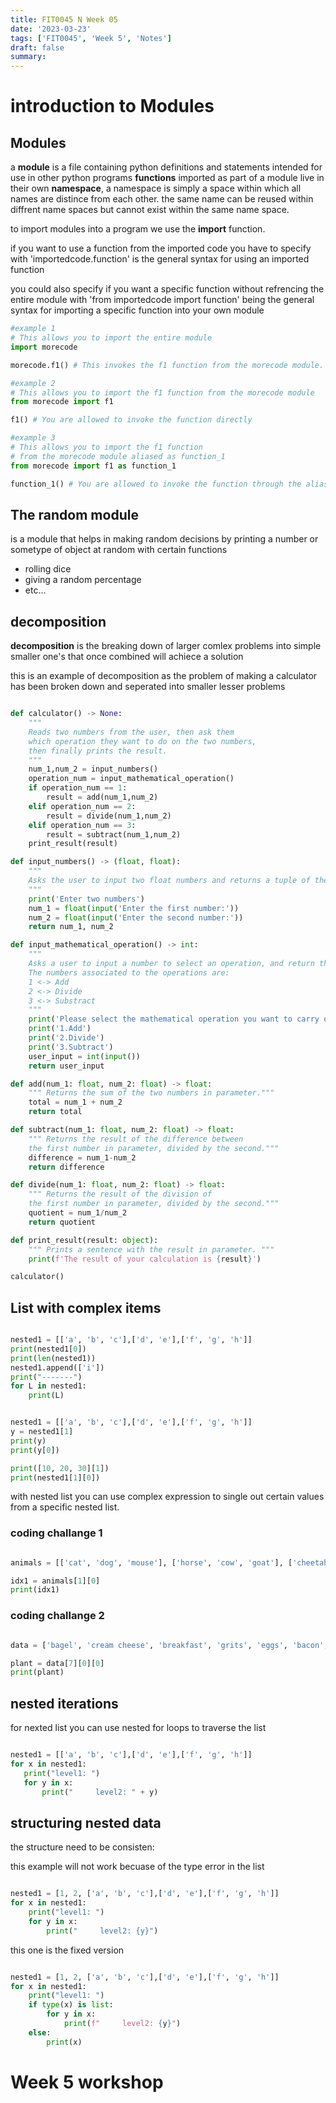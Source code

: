 ```yaml
---
title: FIT0045 N Week 05
date: '2023-03-23'
tags: ['FIT0045', 'Week 5', 'Notes']
draft: false
summary:
---
```


# introduction to Modules

## Modules

a **module** is a file containing python definitions and statements intended for use in other python programs
**functions** imported as part of a module live in their own **namespace**, a namespace is simply a space within which all names are distince from each other. the same name can be reused within diffrent name spaces but cannot exist within the same name space.

to import modules into a program we use the **import** function.

if you want to use a function from the imported code you have to specify with 'importedcode.function' is the general syntax for using an imported function

you could also specify if you want a specific function without refrencing the entire module with 'from importedcode import function' being the general syntax for importing a specific function into your own module

```py
#example 1
# This allows you to import the entire module
import morecode

morecode.f1() # This invokes the f1 function from the morecode module.

#example 2
# This allows you to import the f1 function from the morecode module
from morecode import f1

f1() # You are allowed to invoke the function directly

#example 3
# This allows you to import the f1 function
# from the morecode module aliased as function_1
from morecode import f1 as function_1

function_1() # You are allowed to invoke the function through the alias name

```

## The random module

is a module that helps in making random decisions by printing a number or sometype of object at random with certain functions

- rolling dice
- giving a random percentage
- etc...

## decomposition

**decomposition** is the breaking down of larger comlex problems into simple smaller one's that once combined will achiece a solution

this is an example of decomposition as the problem of making a calculator has been broken down and seperated into smaller lesser problems

```py

def calculator() -> None:
    """
    Reads two numbers from the user, then ask them
    which operation they want to do on the two numbers,
    then finally prints the result.
    """
    num_1,num_2 = input_numbers()
    operation_num = input_mathematical_operation()
    if operation_num == 1:
        result = add(num_1,num_2)
    elif operation_num == 2:
        result = divide(num_1,num_2)
    elif operation_num == 3:
        result = subtract(num_1,num_2)
    print_result(result)

def input_numbers() -> (float, float):
    """
    Asks the user to input two float numbers and returns a tuple of them.
    """
    print('Enter two numbers')
    num_1 = float(input('Enter the first number:'))
    num_2 = float(input('Enter the second number:'))
    return num_1, num_2

def input_mathematical_operation() -> int:
    """
    Asks a user to input a number to select an operation, and return the number.
    The numbers associated to the operations are:
    1 <-> Add
    2 <-> Divide
    3 <-> Substract
    """
    print('Please select the mathematical operation you want to carry out')
    print('1.Add')
    print('2.Divide')
    print('3.Subtract')
    user_input = int(input())
    return user_input

def add(num_1: float, num_2: float) -> float:
    """ Returns the sum of the two numbers in parameter."""
    total = num_1 + num_2
    return total

def subtract(num_1: float, num_2: float) -> float:
    """ Returns the result of the difference between
    the first number in parameter, divided by the second."""
    difference = num_1-num_2
    return difference

def divide(num_1: float, num_2: float) -> float:
    """ Returns the result of the division of
    the first number in parameter, divided by the second."""
    quotient = num_1/num_2
    return quotient

def print_result(result: object):
    """ Prints a sentence with the result in parameter. """
    print(f'The result of your calculation is {result}')

calculator()

```

## List with complex items

```py

nested1 = [['a', 'b', 'c'],['d', 'e'],['f', 'g', 'h']]
print(nested1[0])
print(len(nested1))
nested1.append(['i'])
print("-------")
for L in nested1:
    print(L)

```

```py

nested1 = [['a', 'b', 'c'],['d', 'e'],['f', 'g', 'h']]
y = nested1[1]
print(y)
print(y[0])

print([10, 20, 30][1])
print(nested1[1][0])

```

with nested list you can use complex expression to single out certain values from a specific nested list.

### coding challange 1

```py

animals = [['cat', 'dog', 'mouse'], ['horse', 'cow', 'goat'], ['cheetah', 'giraffe', 'rhino']]

idx1 = animals[1][0]
print(idx1)

```

### coding challange 2

```py

data = ['bagel', 'cream cheese', 'breakfast', 'grits', 'eggs', 'bacon', [34, 9, 73, []], [['willow', 'birch', 'elm'], 'apple', 'peach', 'cherry']]

plant = data[7][0][0]
print(plant)

```

## nested iterations

for nexted list you can use nested for loops to traverse the list

```py

nested1 = [['a', 'b', 'c'],['d', 'e'],['f', 'g', 'h']]
for x in nested1:
   print("level1: ")
   for y in x:
       print("     level2: " + y)

```

## structuring nested data

the structure need to be consisten:

this example will not work becuase of the type error in the list

```py

nested1 = [1, 2, ['a', 'b', 'c'],['d', 'e'],['f', 'g', 'h']]
for x in nested1:
    print("level1: ")
    for y in x:
        print("     level2: {y}")

```

this one is the fixed version

```py

nested1 = [1, 2, ['a', 'b', 'c'],['d', 'e'],['f', 'g', 'h']]
for x in nested1:
    print("level1: ")
    if type(x) is list:
        for y in x:
            print(f"     level2: {y}")
    else:
        print(x)

```

# Week 5 workshop
